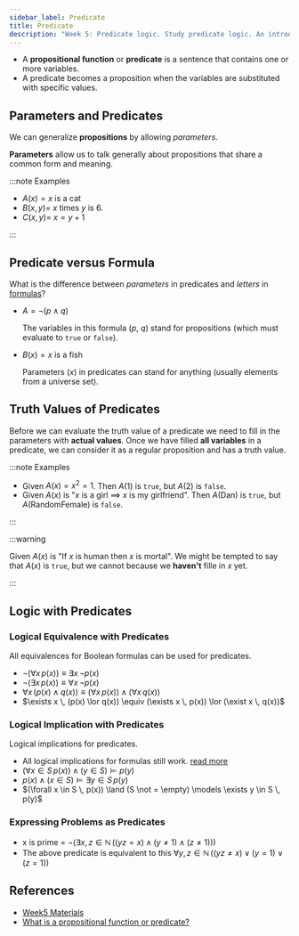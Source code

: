 ```yaml
---
sidebar_label: Predicate
title: Predicate
description: "Week 5: Predicate logic. Study predicate logic. An introduction to predicate."
---
```


- A **propositional function** or **predicate** is a sentence that contains one or more variables.
- A predicate becomes a proposition when the variables are substituted with specific values.

## Parameters and Predicates

We can generalize **propositions** by allowing _parameters_.

**Parameters** allow us to talk generally about propositions that share a common form and meaning.

:::note Examples

- $A(x) = x\text{ is a cat}$
- $B(x,y) =$ $x$ times $y$ is 6.
- $C(x,y) =$ $x = y + 1$

:::

## Predicate versus Formula

What is the difference between _parameters_ in predicates and _letters_ in [formulas](030-propositional-logic.mdx#formula)?

- $A = \lnot (p \land q)$

  The variables in this formula ($p$, $q$) stand for propositions (which must evaluate to `true` or `false`).

- $B(x) = x \text{ is a fish}$

  Parameters ($x$) in predicates can stand for anything (usually elements from a universe set).

## Truth Values of Predicates

Before we can evaluate the truth value of a predicate we need to fill in the parameters with **actual values**.
Once we have filled **all variables** in a predicate, we can consider it as a regular proposition and has a truth value.

:::note Examples

- Given $A(x) = x^2 =1$. Then $A(1)$ is `true`, but $A(2)$ is `false`.
- Given $A(x)$ is "$x$ is a girl $\implies$ $x$ is my girlfriend". Then $A(\text{Dan})$ is `true`,
  but $A(\text{RandomFemale})$ is `false`.

:::

:::warning

Given $A(x)$ is "If $x$ is human then $x$ is mortal".
We might be tempted to say that $A(x)$ is `true`, but we cannot because we **haven't** fille in $x$ yet.

:::

## Logic with Predicates

### Logical Equivalence with Predicates

All equivalences for Boolean formulas can be used for predicates.

- $\lnot (\forall x \, p(x)) \equiv \exists x \, \lnot p(x)$
- $\lnot (\exists x \, p(x)) \equiv \forall x \, \lnot p(x)$
- $\forall x \, (p(x) \land q(x)) \equiv (\forall x \, p(x)) \land (\forall x \, q(x))$
- $\exists x \, (p(x) \lor q(x)) \equiv (\exists x \, p(x)) \lor (\exist x \, q(x))$

### Logical Implication with Predicates

Logical implications for predicates.

- All logical implications for formulas still work. [read more](050-logical-implication.mdx)
- $(\forall x \in S \, p(x)) \land (y \in S) \models p(y)$
- $p(x) \land (x \in S) \models \exists y \in S \, p(y)$
- $(\forall x \in S \, p(x)) \land (S \not = \empty) \models \exists y \in S \, p(y)$

### Expressing Problems as Predicates

- x is prime = $\lnot ( \exists x,z \in \mathbb{N} \, ( (yz = x) \land (y \not = 1) \land (z \not = 1)   )   )$
- The above predicate is equivalent to this $\forall y,z \in \mathbb{N} \, ((yz \not = x) \lor (y = 1) \lor (z = 1))$

## References

- [Week5 Materials](https://github.com/xiaohai-huang/resources/tree/master/QUT/Discrete-Structure/week5)
- [What is a propositional function or predicate?](https://www3.cs.stonybrook.edu/~pramod.ganapathi/doc/discrete-mathematics/PredicateLogic.pdf)
